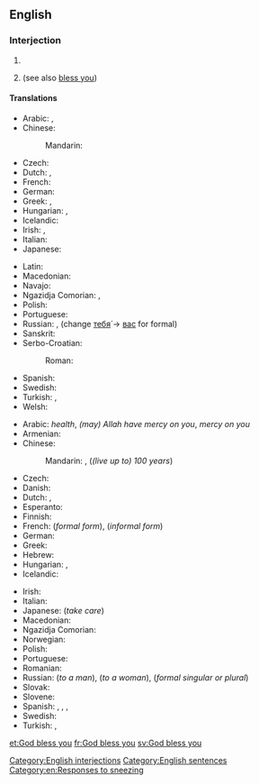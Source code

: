 ==English==

===Interjection===
{{en-interj|head=[[God]] [[bless]] [[you]]!}}

# {{non-gloss definition|Short for '''May God [[bless you]]'''; said as a short prayer for the recipient.}}
# {{non-gloss definition|Said to somebody who has [[sneeze]]d, as a rhetorical response.}} (see also [[bless you]])

====Translations====
{{trans-top|said as a short prayer for the recipient}}
* Arabic: {{t|ar|حياك الله|tr=ḥayyāk allāh}}, {{t|ar|بارك الله فيك|tr=bāraka allāh fīk|sc=Arab}} {{qualifier|to a woman: ... fīki}}
* Chinese:
*: Mandarin: {{t|cmn|上帝保佑你|tr=Shàngdì bàoyòu nǐ|sc=Hani}}
* Czech: {{t|cs|Bůh ti žehnej}}
* Dutch: {{t|nl|God zegene u}}, {{t|nl|God zegene jou}}
* French: {{t|fr|que Dieu te bénisse}}
* German: {{t|de|Gott segne dich}}
* Greek: {{t|el|ευλογημένος να 'σαι}}, {{t|el|να 'σαι καλά}}
* Hungarian: {{t|hu|áldja meg az Isten}} {{qualifier|formal}}, {{t|hu|áldjon meg az Isten}} {{qualifier|informal}}
* Icelandic: {{t|is|Guð blessi þig}}
* Irish: {{t|ga|bail ó Dhia ort}}, {{t|ga|go mbeannaí Dia duit}}
* Italian: {{t|it|Dio ti benedica}}
* Japanese: {{t|ja|神様の祝福|tr=かみさまのしゅくふく, kamisama no shukufuku}}
{{trans-mid}}
* Latin: {{t|la|Deus te benedicat}}
* Macedonian: {{t|mk|Го́спод да ве благо́слови|p|sc=Cyrl}}
* Navajo: {{t|nv|nikʼeh hojidlį́į doo}}
* Ngazidja Comorian: {{t|zdj|Mngu nahudjaze kheri}}, {{t|zdj|Mngu nahuɓariki|tr=Mngu nahubariki}}
* Polish: {{t|pl|niech cię Bóg błogosławi}}
* Portuguese: {{t|pt|Deus te abençoe}}
* Russian: {{t|ru|да благослови́т тебя́ госпо́дь}}, {{t|ru|да благослови́т тебя́ бог|tr=da blagoslovít tebjá box}} (change [[ты|тебя́]] -> [[вы|вас]] for formal)
* Sanskrit: {{t|sa|मङ्गलं भूयात्|sc=Deva}}
* Serbo-Croatian:
*: Roman: {{t|sh|Bog te blagoslovio}}
* Spanish: {{t|es|¡que Dios te bendiga!}}
* Swedish: {{t|sv|Gud välsigne dig}}
* Turkish: {{t|tr|Allah senden razı olsun}}, {{t|tr|tanrı seni kutsasın}}
* Welsh: {{t|cy|Duw a fenditho di}}
{{trans-bottom}}

{{trans-top|said to somebody who has sneezed}}
* Arabic: {{t|ar|صحة|tr=ṣiḥḥa|sc=Arab}} ''health'', {{t|ar|يرحمكم الله|tr=yarḥamkum -llāh(i)}} ''(may) Allah have mercy on you'', {{t|ar|يرحمكم|tr=yarḥamkum|sc=Arab}} ''mercy on you''
* Armenian: {{t|hy|առողջություն}}
* Chinese:
*: Mandarin: {{t|cmn|一百歲|sc=Hani}}, {{t|cmn|一百岁|tr=yībǎi suì|sc=Hani}} (''(live up to) 100 years'')
* Czech: {{t+|cs|na zdraví}}
* Danish: {{t+|da|prosit}}
* Dutch: {{qualifier|formal form}} {{t+|nl|gezondheid!}}, {{qualifier|informal form}} {{t+|nl|proost!}}
* Esperanto: {{t+|eo|sanon}}
* Finnish: {{t|fi|terveydeksi}}
* French: {{t+|fr|à vos souhaits}} (''formal form''), {{t+|fr|à tes souhaits}} (''informal form'')
* German: {{t+|de|Gesundheit!}}
* Greek: {{qualifier|diminutive of plural form of υγεία (''ygeía'' "health")}} {{t+|el|γείτσες|f-p}}
* Hebrew: {{t|he|לבריאות|sc=Hebr}}
* Hungarian: {{t+|hu|egészségére}} {{qualifier|formal}}, {{t+|hu|egészségedre}} {{qualifier|informal}}
* Icelandic: {{t|is|Guð blessi þig}}
{{trans-mid}}
* Irish: {{t|ga|Dia linn}}
* Italian: {{t+|it|salute!}}
* Japanese: {{t|ja|お大事に|tr=[[おだいじに]], o-daiji-ni|sc=Jpan}} (''take care'')
* Macedonian: {{t|mk|на здра́вје|sc=Cyrl}}
* Ngazidja Comorian: {{t|zdj|rahmakAllah}}
* Norwegian: {{t|no|prosit}}
* Polish: {{t+|pl|na zdrowie}}
* Portuguese: {{t+|pt|saúde}}
* Romanian: {{t+|ro|sănătate!}}
* Russian: {{t+|ru|будь здоро́в}} (''to a man''), {{t|ru|будь здоро́ва}} (''to a woman''), {{t+|ru|бу́дьте здоро́вы}} (''formal singular or plural'')
* Slovak: {{t|sk|na zdravie}}
* Slovene: {{t|sl|na zdravje}}
* Spanish: {{qualifier|Spain}} {{t+|es|Jesús|alt=¡Jesús!}}, {{qualifier|Latin America}} {{t+|es|salud|alt=¡salud!}}, {{qualifier|Northern Spain|specifically Asturias}} {{t|es|santinos|alt=¡santinos!}}, {{t|es|gesúndeit}}
* Swedish: {{t+|sv|prosit}}
* Turkish: {{qualifier|informal, singular}} {{t|tr|çok yaşa}}, {{qualifier|formal, plural}} {{t|tr|çok yaşayın}}
{{trans-bottom}}

[[Category:English interjections]]
[[Category:English sentences]]
[[Category:en:Responses to sneezing]]

[[et:God bless you]]
[[fr:God bless you]]
[[sv:God bless you]]